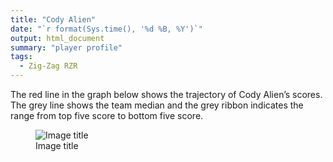 ```yaml
---
title: "Cody Alien"
date: "`r format(Sys.time(), '%d %B, %Y')`"
output: html_document
summary: "player profile"
tags:
  - Zig-Zag RZR
---
```


The red line in the graph below shows the trajectory of Cody Alien's scores. The grey line shows the team median and the grey ribbon indicates the range from top five score to bottom five score.

![Image title](CodyAlien.jpg)
